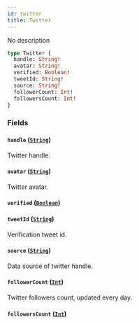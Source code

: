```yaml
---
id: twitter
title: Twitter
---
```


No description

```graphql
type Twitter {
  handle: String!
  avatar: String!
  verified: Boolean!
  tweetId: String!
  source: String!
  followerCount: Int!
  followersCount: Int!
}
```

### Fields

#### `handle` ([`String`](/V1/cyberconnect-api/reference/scalars/string))

Twitter handle.

#### `avatar` ([`String`](/V1/cyberconnect-api/reference/scalars/string))

Twitter avatar.

#### `verified` ([`Boolean`](/V1/cyberconnect-api/reference/scalars/boolean))

#### `tweetId` ([`String`](/V1/cyberconnect-api/reference/scalars/string))

Verification tweet id.

#### `source` ([`String`](/V1/cyberconnect-api/reference/scalars/string))

Data source of twitter handle.

#### `followerCount` ([`Int`](/cyberconnect-api/reference/scalars/int))

Twitter followers count, updated every day.

#### `followersCount` ([`Int`](/cyberconnect-api/reference/scalars/int))
